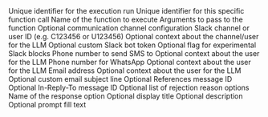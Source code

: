 <ParamField body="function_call" type="object">
  <Expandable title="FunctionCall">
    <ParamField body="run_id" type="string" required>
      Unique identifier for the execution run
    </ParamField>
    <ParamField body="call_id" type="string" required>
      Unique identifier for this specific function call
    </ParamField>
    <ParamField body="spec" type="object" required>
      <Expandable title="FunctionCallSpec">
        <ParamField body="fn" type="string" required>
          Name of the function to execute
        </ParamField>
        <ParamField body="kwargs" type="object" required>
          Arguments to pass to the function
        </ParamField>
        <ParamField body="channel" type="object">
          Optional communication channel configuration
          <Expandable title="ContactChannel">
            <ParamField body="slack" type="object">
              <Expandable title="SlackContactChannel">
                <ParamField body="channel_or_user_id" type="string" required>
                  Slack channel or user ID (e.g. C123456 or U123456)
                </ParamField>
                <ParamField body="context_about_channel_or_user" type="string">
                  Optional context about the channel/user for the LLM
                </ParamField>
                <ParamField body="bot_token" type="string">
                  Optional custom Slack bot token
                </ParamField>
                <ParamField body="experimental_slack_blocks" type="boolean">
                  Optional flag for experimental Slack blocks
                </ParamField>
              </Expandable>
            </ParamField>
            <ParamField body="sms" type="object">
              <Expandable title="SMSContactChannel">
                <ParamField body="phone_number" type="string" required>
                  Phone number to send SMS to
                </ParamField>
                <ParamField body="context_about_user" type="string">
                  Optional context about the user for the LLM
                </ParamField>
              </Expandable>
            </ParamField>
            <ParamField body="whatsapp" type="object">
              <Expandable title="WhatsAppContactChannel">
                <ParamField body="phone_number" type="string" required>
                  Phone number for WhatsApp
                </ParamField>
                <ParamField body="context_about_user" type="string">
                  Optional context about the user for the LLM
                </ParamField>
              </Expandable>
            </ParamField>
            <ParamField body="email" type="object">
              <Expandable title="EmailContactChannel">
                <ParamField body="address" type="string" required>
                  Email address
                </ParamField>
                <ParamField body="context_about_user" type="string">
                  Optional context about the user for the LLM
                </ParamField>
                <ParamField body="experimental_subject_line" type="string">
                  Optional custom email subject line
                </ParamField>
                <ParamField
                  body="experimental_references_message_id"
                  type="string"
                >
                  Optional References message ID
                </ParamField>
                <ParamField
                  body="experimental_in_reply_to_message_id"
                  type="string"
                >
                  Optional In-Reply-To message ID
                </ParamField>
              </Expandable>
            </ParamField>
          </Expandable>
        </ParamField>
        <ParamField body="reject_options" type="array">
          Optional list of rejection reason options
          <Expandable title="ResponseOption">
            <ParamField body="name" type="string" required>
              Name of the response option
            </ParamField>
            <ParamField body="title" type="string">
              Optional display title
            </ParamField>
            <ParamField body="description" type="string">
              Optional description
            </ParamField>
            <ParamField body="prompt_fill" type="string">
              Optional prompt fill text
            </ParamField>
          </Expandable>
        </ParamField>
      </Expandable>
    </ParamField>
  </Expandable>
</ParamField>
